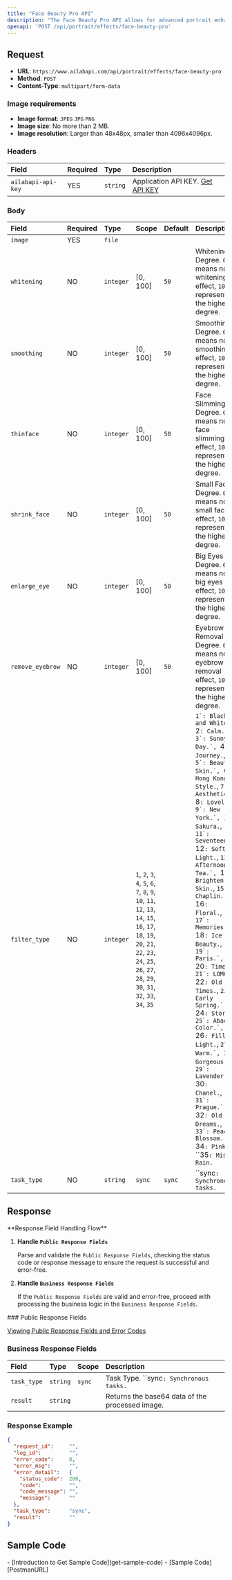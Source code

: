```yaml
---
title: "Face Beauty Pro API"
description: "The Face Beauty Pro API allows for advanced portrait enhancement, including beautification features like whitening and smoothing skin, as well as face shaping tools such as enlarging eyes, slimming faces, and eyebrow removal. Additionally, it offers a variety of filters to enhance your images and add artistic flair."
openapi: 'POST /api/portrait/effects/face-beauty-pro'
---
```


## Request

- **URL**: `https://www.ailabapi.com/api/portrait/effects/face-beauty-pro`
- **Method**: `POST`
- **Content-Type**: `multipart/form-data`

### Image requirements

- **Image format**: `JPEG` `JPG` `PNG`
- **Image size**: No more than 2 MB.
- **Image resolution**: Larger than 48x48px, smaller than 4096x4096px.

### Headers

| Field              | Required | Type     | Description                                        |
|:-------------------|:---------|:---------|:---------------------------------------------------|
| `ailabapi-api-key` | YES      | `string` | Application API KEY. [Get API KEY](/doc/get-api-key) |

### Body

| Field            | Required | Type      | Scope                                                                                                                                                                                                                                                                                                                                                                                                                                                                                            | Default | Description                                                                                                                                                                                                                                                                                                                                                                                                                                                                                                                                                                                                                                                                                                                                                                                                                                                                                                                       |
|:-----------------|:---------|:----------|:-------------------------------------------------------------------------------------------------------------------------------------------------------------------------------------------------------------------------------------------------------------------------------------------------------------------------------------------------------------------------------------------------------------------------------------------------------------------------------------------------|:--------|:----------------------------------------------------------------------------------------------------------------------------------------------------------------------------------------------------------------------------------------------------------------------------------------------------------------------------------------------------------------------------------------------------------------------------------------------------------------------------------------------------------------------------------------------------------------------------------------------------------------------------------------------------------------------------------------------------------------------------------------------------------------------------------------------------------------------------------------------------------------------------------------------------------------------------------|
| `image`          | YES      | `file`    |                                                                                                                                                                                                                                                                                                                                                                                                                                                                                                  |         |                                                                                                                                                                                                                                                                                                                                                                                                                                                                                                                                                                                                                                                                                                                                                                                                                                                                                                                                   |
| `whitening`      | NO       | `integer` | [0, 100]                                                                                                                                                                                                                                                                                                                                                                                                                                                                                         | `50`    | Whitening Degree. `0` means no whitening effect, `100` represents the highest degree.                                                                                                                                                                                                                                                                                                                                                                                                                                                                                                                                                                                                                                                                                                                                                                                                                                             |
| `smoothing`      | NO       | `integer` | [0, 100]                                                                                                                                                                                                                                                                                                                                                                                                                                                                                         | `50`    | Smoothing Degree. `0` means no smoothing effect, `100` represents the highest degree.                                                                                                                                                                                                                                                                                                                                                                                                                                                                                                                                                                                                                                                                                                                                                                                                                                             |
| `thinface`       | NO       | `integer` | [0, 100]                                                                                                                                                                                                                                                                                                                                                                                                                                                                                         | `50`    | Face Slimming Degree. `0` means no face slimming effect, `100` represents the highest degree.                                                                                                                                                                                                                                                                                                                                                                                                                                                                                                                                                                                                                                                                                                                                                                                                                                     |
| `shrink_face`    | NO       | `integer` | [0, 100]                                                                                                                                                                                                                                                                                                                                                                                                                                                                                         | `50`    | Small Face Degree. `0` means no small face effect, `100` represents the highest degree.                                                                                                                                                                                                                                                                                                                                                                                                                                                                                                                                                                                                                                                                                                                                                                                                                                           |
| `enlarge_eye`    | NO       | `integer` | [0, 100]                                                                                                                                                                                                                                                                                                                                                                                                                                                                                         | `50`    | Big Eyes Degree. `0` means no big eyes effect, `100` represents the highest degree.                                                                                                                                                                                                                                                                                                                                                                                                                                                                                                                                                                                                                                                                                                                                                                                                                                               |
| `remove_eyebrow` | NO       | `integer` | [0, 100]                                                                                                                                                                                                                                                                                                                                                                                                                                                                                         | `50`    | Eyebrow Removal Degree. `0` means no eyebrow removal effect, `100` represents the highest degree.                                                                                                                                                                                                                                                                                                                                                                                                                                                                                                                                                                                                                                                                                                                                                                                                                                 |
| `filter_type`    | NO       | `integer` | ``1``, ``2``, ``3``, ``4``, ``5``, ``6``, ``7``, ``8``, ``9``, ``10``, ``11``, ``12``, ``13``, ``14``, ``15``, ``16``, ``17``, ``18``, ``19``, ``20``, ``21``, ``22``, ``23``, ``24``, ``25``, ``26``, ``27``, ``28``, ``29``, ``30``, ``31``, ``32``, ``33``, ``34``, ``35`` |         | ``1`: Black and White.`, ``2`: Calm.`, ``3`: Sunny Day.`, ``4`: Journey.`, ``5`: Beautify Skin.`, ``6`: Hong Kong Style.`, ``7`: Aesthetic.`, ``8`: Lovely.`, ``9`: New York.`, ``10`: Sakura.`, ``11`: Seventeen.`, ``12`: Soft Light.`, ``13`: Afternoon Tea.`, ``14`: Brighten Skin.`, ``15`: Chaplin.`, ``16`: Floral.`, ``17`: Memories.`, ``18`: Ice Beauty.`, ``19`: Paris.`, ``20`: Time.`, ``21`: LOMO.`, ``22`: Old Times.`, ``23`: Early Spring.`, ``24`: Story.`, ``25`: Abao Color.`, ``26`: Fill Light.`, ``27`: Warm.`, ``28`: Gorgeous.`, ``29`: Lavender.`, ``30`: Chanel.`, ``31`: Prague.`, ``32`: Old Dreams.`, ``33`: Peach Blossom.`, ``34`: Pink.`, ``35`: Misty Rain.` |
| `task_type`      | NO       | `string`  | ``sync`` | `sync`  | ``sync`: Synchronous tasks.` |

## Response
<Warning>
**Response Field Handling Flow**

1. **Handle `Public Response Fields`**

   Parse and validate the `Public Response Fields`, checking the status code or response message to ensure the request is successful and error-free.

2. **Handle `Business Response Fields`**

   If the `Public Response Fields` are valid and error-free, proceed with processing the business logic in the `Business Response Fields`.
</Warning>
### Public Response Fields

<a href="/doc/response-description" target="_blank">Viewing Public Response Fields and Error Codes</a>

### Business Response Fields

| Field       | Type     | Scope           | Description                                     |
|:------------|:---------|:----------------|:------------------------------------------------|
| `task_type` | `string` | ``sync`` | Task Type. ``sync`: Synchronous tasks.`  |
| `result`    | `string` |                 | Returns the base64 data of the processed image. |

### Response Example

```json
{
  "request_id":     "",
  "log_id":         "",
  "error_code":     0,
  "error_msg":      "",
  "error_detail":   {
    "status_code":  200,
    "code":         "",
    "code_message": "",
    "message":      ""
  },
  "task_type":      "sync",
  "result":         ""
}
```

## Sample Code
<Tip>
- [Introduction to Get Sample Code](get-sample-code)
- [Sample Code][PostmanURL]

[PostmanURL]: https://documenter.getpostman.com/view/26387069/2s93JxqgHE#81da67ce-6ed8-4bb4-ad97-0c7d05ba923c
</Tip>